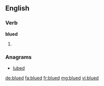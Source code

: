 ==English==

===Verb===
'''blued'''

# {{en-past of|blue}}

===Anagrams===
* [[lubed#English|lubed]]

[[de:blued]]
[[fa:blued]]
[[fr:blued]]
[[mg:blued]]
[[vi:blued]]